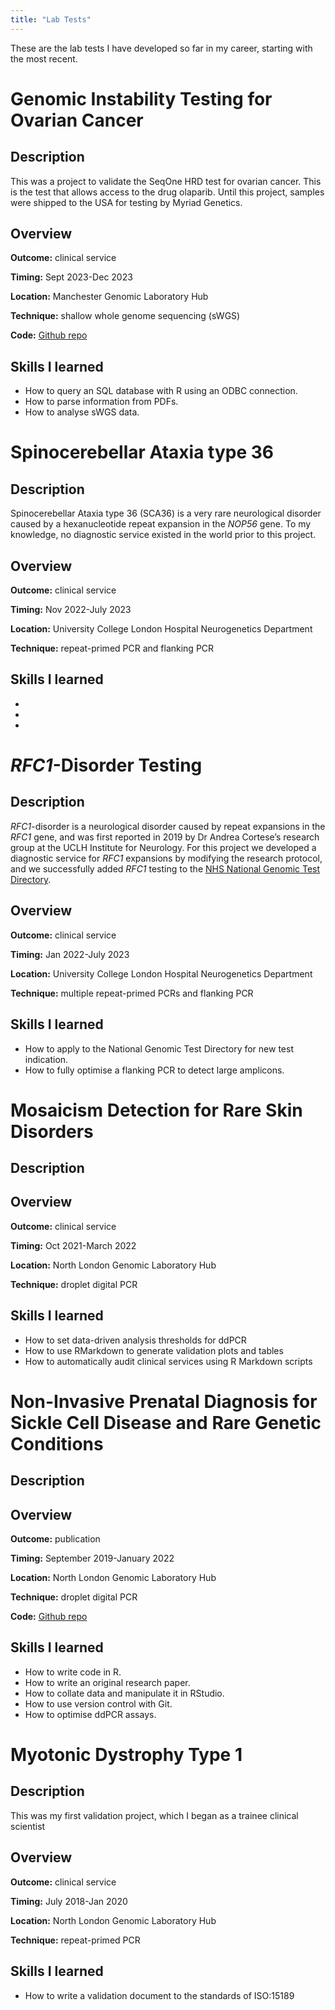 ```yaml
---
title: "Lab Tests"
---
```


These are the lab tests I have developed so far in my career, starting with the most recent.

# Genomic Instability Testing for Ovarian Cancer

## Description

This was a project to validate the SeqOne HRD test for ovarian cancer. This is the test that allows access to the drug olaparib. Until this project, samples were shipped to the USA for testing by Myriad Genetics.

## Overview

**Outcome:** clinical service

**Timing:** Sept 2023-Dec 2023

**Location:** Manchester Genomic Laboratory Hub

**Technique:** shallow whole genome sequencing (sWGS)

**Code:** [Github repo](https://github.com/joeshaw824/homologous_recombination_deficiency)

## Skills I learned

- How to query an SQL database with R using an ODBC connection.
- How to parse information from PDFs.
- How to analyse sWGS data.

# Spinocerebellar Ataxia type 36

## Description

Spinocerebellar Ataxia type 36 (SCA36) is a very rare neurological disorder caused by a hexanucleotide repeat expansion in the *NOP56* gene. To my knowledge, no diagnostic service existed in the world prior to this project. 

## Overview

**Outcome:** clinical service

**Timing:** Nov 2022-July 2023

**Location:** University College London Hospital Neurogenetics Department

**Technique:** repeat-primed PCR and flanking PCR

## Skills I learned

-
-
-

# *RFC1*-Disorder Testing

## Description

*RFC1*-disorder is a neurological disorder caused by repeat expansions in the *RFC1* gene, and was first reported in 2019 by Dr Andrea Cortese's research group at the UCLH Institute for Neurology. For this project we developed a diagnostic service for *RFC1* expansions by modifying the research protocol, and we successfully added *RFC1* testing to the [NHS National Genomic Test Directory](https://www.england.nhs.uk/publication/national-genomic-test-directories/).

## Overview

**Outcome:** clinical service

**Timing:** Jan 2022-July 2023

**Location:** University College London Hospital Neurogenetics Department

**Technique:** multiple repeat-primed PCRs and flanking PCR

## Skills I learned 

- How to apply to the National Genomic Test Directory for new test indication.
- How to fully optimise a flanking PCR to detect large amplicons.

# Mosaicism Detection for Rare Skin Disorders

## Description



## Overview

**Outcome:** clinical service

**Timing:** Oct 2021-March 2022

**Location:** North London Genomic Laboratory Hub

**Technique:** droplet digital PCR

## Skills I learned 

- How to set data-driven analysis thresholds for ddPCR
- How to use RMarkdown to generate validation plots and tables
- How to automatically audit clinical services using R Markdown scripts

# Non-Invasive Prenatal Diagnosis for Sickle Cell Disease and Rare Genetic Conditions

## Description

## Overview

**Outcome:** publication

**Timing:** September 2019-January 2022

**Location:** North London Genomic Laboratory Hub

**Technique:** droplet digital PCR

**Code:** [Github repo](https://github.com/joeshaw824/ddpcr_nipd)

## Skills I learned 

- How to write code in R.
- How to write an original research paper.
- How to collate data and manipulate it in RStudio.
- How to use version control with Git.
- How to optimise ddPCR assays.

# Myotonic Dystrophy Type 1

## Description

This was my first validation project, which I began as a trainee clinical scientist

## Overview

**Outcome:** clinical service

**Timing:** July 2018-Jan 2020

**Location:** North London Genomic Laboratory Hub

**Technique:** repeat-primed PCR

## Skills I learned 

- How to write a validation document to the standards of ISO:15189
